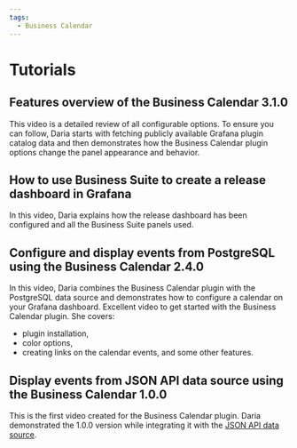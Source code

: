 ```yaml
---
tags:
  - Business Calendar
---
```



# Tutorials

<Tutorials />

## Features overview of the Business Calendar 3.1.0

This video is a detailed review of all configurable options. To ensure you can follow, Daria starts with fetching publicly available Grafana plugin catalog data and then demonstrates how the Business Calendar plugin options change the panel appearance and behavior.

<Youtube
  id="CvLqyY2fQfo"
  title="Overview and detailed tutorial. Display dates and time in Grafana."
/>

## How to use Business Suite to create a release dashboard in Grafana

In this video, Daria explains how the release dashboard has been configured and all the Business Suite panels used.

<Youtube id="tUGRQBBZoRQ" title="How to create a business dashboard in Grafana." />

## Configure and display events from PostgreSQL using the Business Calendar 2.4.0

In this video, Daria combines the Business Calendar plugin with the PostgreSQL data source and demonstrates how to configure a calendar on your Grafana dashboard. Excellent video to get started with the Business Calendar plugin. She covers:

- plugin installation,
- color options,
- creating links on the calendar events,
  and some other features.

<Youtube
  id="6WGmm5y4fs4"
  title="Configure the Business calendar plugin 2.4.0. Display events from PostgreSQL"
/>

## Display events from JSON API data source using the Business Calendar 1.0.0

This is the first video created for the Business Calendar plugin. Daria demonstrated the 1.0.0 version while integrating it with the [JSON API data source](https://grafana.com/grafana/plugins/marcusolsson-json-datasource/).

<Youtube
  id="iPJ122x0oos"
  title="Display events from JSON API data source using the Business Calendar 1.0.0."
/>
